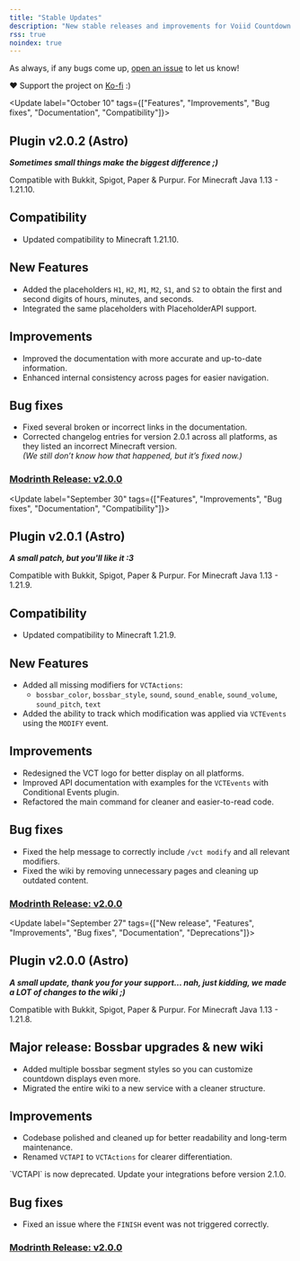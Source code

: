 ```yaml
---
title: "Stable Updates"
description: "New stable releases and improvements for Voiid Countdown Timer plugin"
rss: true
noindex: true
---
```


As always, if any bugs come up, [open an issue](https://github.com/Voiid-Studios/voiidcountdown/issues) to let us know!

❤️ Support the project on [Ko-fi](https://ko-fi.com/maxxvoiid) :)

<Update label="October 10" tags={["Features", "Improvements", "Bug fixes", "Documentation", "Compatibility"]}>

## Plugin v2.0.2 (Astro)

**_Sometimes small things make the biggest difference ;)_**

Compatible with Bukkit, Spigot, Paper & Purpur. For Minecraft Java 1.13 - 1.21.10.

## Compatibility

- Updated compatibility to Minecraft 1.21.10.

## New Features

- Added the placeholders `H1`, `H2`, `M1`, `M2`, `S1`, and `S2` to obtain the first and second digits of hours, minutes, and seconds.  
- Integrated the same placeholders with PlaceholderAPI support.

## Improvements

- Improved the documentation with more accurate and up-to-date information.  
- Enhanced internal consistency across pages for easier navigation.

## Bug fixes

- Fixed several broken or incorrect links in the documentation.  
- Corrected changelog entries for version 2.0.1 across all platforms, as they listed an incorrect Minecraft version.  
  _(We still don’t know how that happened, but it’s fixed now.)_

### [Modrinth Release: v2.0.0](https://modrinth.com/datapack/voiid-countdown-timer/version/2.0.2)

</Update>

<Update label="September 30" tags={["Features", "Improvements", "Bug fixes", "Documentation", "Compatibility"]}>

## Plugin v2.0.1 (Astro)

**_A small patch, but you'll like it :3_**

Compatible with Bukkit, Spigot, Paper & Purpur. For Minecraft Java 1.13 - 1.21.9.

## Compatibility

- Updated compatibility to Minecraft 1.21.9.

## New Features

- Added all missing modifiers for `VCTActions`:
  - `bossbar_color`, `bossbar_style`, `sound`, `sound_enable`, `sound_volume`, `sound_pitch`, `text`
- Added the ability to track which modification was applied via `VCTEvents` using the `MODIFY` event.

## Improvements

- Redesigned the VCT logo for better display on all platforms.
- Improved API documentation with examples for the `VCTEvents` with Conditional Events plugin.
- Refactored the main command for cleaner and easier-to-read code.

## Bug fixes

- Fixed the help message to correctly include `/vct modify` and all relevant modifiers.
- Fixed the wiki by removing unnecessary pages and cleaning up outdated content.

### [Modrinth Release: v2.0.0](https://modrinth.com/datapack/voiid-countdown-timer/version/2.0.1)

</Update>

<Update label="September 27" tags={["New release", "Features", "Improvements", "Bug fixes", "Documentation", "Deprecations"]}>

## Plugin v2.0.0 (Astro)

**_A small update, thank you for your support... nah, just kidding, we made a LOT of changes to the wiki ;)_**

Compatible with Bukkit, Spigot, Paper & Purpur. For Minecraft Java 1.13 - 1.21.8.

## Major release: Bossbar upgrades & new wiki

- Added multiple bossbar segment styles so you can customize countdown displays even more.
- Migrated the entire wiki to a new service with a cleaner structure.

## Improvements

- Codebase polished and cleaned up for better readability and long-term maintenance.
- Renamed `VCTAPI` to `VCTActions` for clearer differentiation.

<Warning>
  `VCTAPI` is now deprecated. Update your integrations before version 2.1.0.
</Warning>

## Bug fixes

- Fixed an issue where the `FINISH` event was not triggered correctly.

### [Modrinth Release: v2.0.0](https://modrinth.com/datapack/voiid-countdown-timer/version/2.0.0)

</Update>